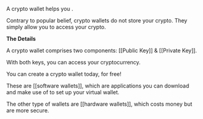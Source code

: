 
A crypto wallet helps you <Nutshell term="secure your crypto"><Secure/></Nutshell>.

Contrary to popular belief, crypto wallets do not store your crypto. They simply allow you to access your crypto.

**The Details**

A crypto wallet comprises two components: [[Public Key]] & [[Private Key]].

With both keys, you can access your cryptocurrency.

You can create a crypto wallet today, for free!

These are [[software wallets]], which are applications you can download and make use of to set up your virtual wallet.

The other type of wallets are [[hardware wallets]], which costs money but are more secure.
